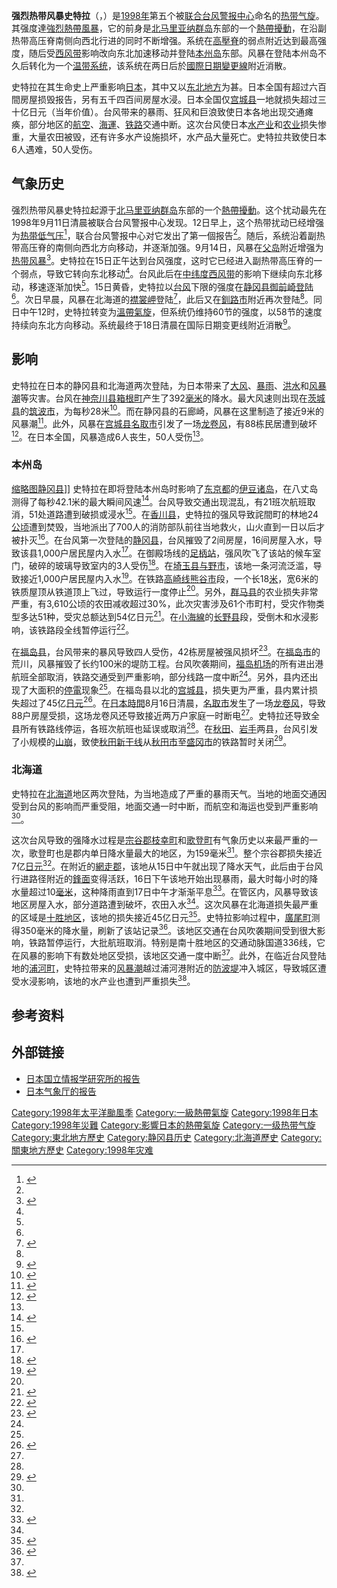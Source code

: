 {{NoteTA
|G1=Weather
|G2=單位
|G3=地名
|G4=TyphoonNew
|G5=TyphoonOld
|skin=violent typhoon
}}
{{Infobox Hurricane
| Name=强烈热带风暴史特拉<br>Severe Tropical Storm Stella
| Type=台风
| Year=1998
| Basin=WPac
| Image location=Stella 1998.jpg
| Image name=强烈热带风暴史特拉接近最高强度时的[[卫星云图|卫星云图]]
| Formed=1998年9月12日
| Dissipated=1998年9月18日
| Extratropical=9月16日
| 10-min winds=60
| 1-min winds=65
| Pressure=965
| Damages=276
| Inflated=1
| Fatalities=6人死亡、50人受伤
| Areas=[[日本|日本]]
| Hurricane season=[[1998年太平洋台风季|1998年太平洋台风季]]
}}
'''强烈热带风暴史特拉'''（{{lang-en|Severe Tropical Storm Stella}}，{{lang-ja|平成10年台風第5号}}）是[[1998年太平洋颱風季|1998年]]第五个被[[联合台风警报中心|联合台风警报中心]]命名的[[热带气旋|热带气旋]]。其强度達[[強烈熱帶風暴|強烈熱帶風暴]]，它的前身是[[北马里亚纳群岛|北马里亚纳群岛]]东部的一个[[熱帶擾動|熱帶擾動]]，在沿副热带高压脊南侧向西北行进的同时不断增强。系统在[[高壓脊|高壓脊]]的弱点附近达到最高强度，随后受[[西风带|西风带]]影响改向东北加速移动并登陆[[本州岛|本州岛]]东部。风暴在登陆本州岛不久后转化为一个[[溫帶氣旋|温带系统]]，该系统在两日后於[[國際日期變更線|國際日期變更線]]附近消散。

史特拉在其生命史上严重影响[[日本|日本]]，其中又以[[东北地方|东北地方]]为甚。日本全国有超过六百間房屋损毁报告，另有五千四百间房屋水浸。日本全国仅[[宫城县|宫城县]]一地就损失超过三十亿日元（当年价值）。台风带来的暴雨、狂风和巨浪致使日本各地出现交通瘫痪，部分地区的[[航空|航空]]、[[海運|海運]]、[[铁路|铁路]]交通中断。这次台风使日本[[水产业|水产业]]和[[农业|农业]]损失惨重，大量农田被毁，还有许多水产设施损坏，水产品大量死亡。史特拉共致使日本6人遇难，50人受伤。

==气象历史==
{{storm path|Stella 1998 track.png}}
强烈热带风暴史特拉起源于[[北马里亚纳群岛|北马里亚纳群岛]]东部的一个[[熱帶擾動|熱帶擾動]]。这个扰动最先在1998年9月11日清晨被联合台风警报中心发现。12日早上，这个热带扰动已经增强为[[热带低气压|热带低气压]]<ref name="JTWCATCR">{{cite web|author=联合台风警报中心 |publisher=世界气象组织 |title=1998 Annual Tropical Cyclone Report |year=1999 |accessdate=2015-01-27 |url=http://www.usno.navy.mil/NOOC/nmfc-ph/RSS/jtwc/atcr/1998atcr/pdf/1998_complete.pdf |deadurl=yes |archiveurl=https://web.archive.org/web/20110606232331/http://www.usno.navy.mil/NOOC/nmfc-ph/RSS/jtwc/atcr/1998atcr/pdf/1998_complete.pdf |archivedate=2011-06-06 }}{{rp|58}}</ref>，联合台风警报中心对它发出了第一個报告<ref name="JTWCATCR"/>。随后，系统沿着副热带高压脊的南侧向西北方向移动，并逐渐加强。9月14日，风暴在[[父岛|父岛]]附近增强为[[热带风暴|热带风暴]]<ref name="JMASAIGAIJI">{{cite web|publisher=日本气象厅|title=災害をもたらした気象事例（台風第５号）|year=1999|accessdate=2015-01-29|url=http://www.data.jma.go.jp/obd/stats/data/bosai/report/1998/19980915/19980915.html|archive-date=2015-02-03|archive-url=https://web.archive.org/web/20150203153148/http://www.data.jma.go.jp/obd/stats/data/bosai/report/1998/19980915/19980915.html|dead-url=no}}</ref>。史特拉在15日正午达到台风强度，这时它已经进入副热带高压脊的一个弱点，导致它转向东北移动<ref name="JTWCATCR"/>。台风此后在[[西风带|中纬度西风带]]的影响下继续向东北移动，移速逐渐加快<ref name="JTWCATCR"/>。15日黄昏，史特拉以[[台风|台风]]下限的强度在[[静冈县|静冈县]][[御前崎|御前崎]][[登陸_(氣象學)|登陆]]<ref name="SHIZUOKA"/>。次日早晨，风暴在北海道的[[襟裳岬|襟裳岬]]登陆<ref name="BHDRP">{{cite web|author=北海道宗谷支厅等|publisher=Agora Typhoon|title=気象災害報告 (1998-401-01)|year=1999|accessdate=2015-01-28|url=http://agora.ex.nii.ac.jp/cgi-bin/dt/report.pl?id=1998-656-13&lang=ja|archive-date=2021-11-23|archive-url=https://web.archive.org/web/20211123050125/http://agora.ex.nii.ac.jp/cgi-bin/dt/report.pl?id=1998-656-13&lang=ja}}</ref>，此后又在[[釧路市|釧路市]]附近再次登陆<ref name="BHDRP"/>。同日中午12时，史特拉转变为[[溫帶氣旋|溫帶氣旋]]，但系统仍维持60节的强度，以58节的速度持续向东北方向移动。系统最终于18日清晨在国际日期变更线附近消散<ref>{{cite web|author=日本气象厅|publisher=Agora Typhoon|title=台風199805号 (STELLA) - 詳細経路情報|year=1999|accessdate=2015-01-28|url=http://agora.ex.nii.ac.jp/digital-typhoon/summary/wnp/l/199805.html.ja|archive-date=2015-02-03|archive-url=https://web.archive.org/web/20150203140759/http://agora.ex.nii.ac.jp/digital-typhoon/summary/wnp/l/199805.html.ja|dead-url=no}}</ref>。

==影响==
史特拉在日本的静冈县和北海道两次登陆，为日本带来了[[风|大风]]、[[暴雨|暴雨]]、[[洪水|洪水]]和[[风暴潮|风暴潮]]等灾害。台风在[[神奈川县|神奈川县]][[箱根町|箱根町]]产生了392[[毫米|毫米]]的降水。最大风速则出现在[[茨城县|茨城县]]的[[筑波市|筑波市]]，为每秒28米<ref name="AGORASAIGAIJI">{{cite web|author=Agora Typhoon|publisher=Agora Typhoon|title=台風199805号 (STELLA) - 災害情報|year=1999|accessdate=2015-01-28|url=http://agora.ex.nii.ac.jp/cgi-bin/dt/dsummary.pl?id=199805&basin=wnp&lang=ja|archive-date=2022-02-01|archive-url=https://web.archive.org/web/20220201131146/http://agora.ex.nii.ac.jp/cgi-bin/dt/dsummary.pl?id=199805&basin=wnp&lang=ja}}</ref>。而在静冈县的石廊崎，风暴在这里制造了接近9米的风暴潮<ref>{{cite web|publisher=日本气象厅|title=波浪観測表（台風第５号）|year=1999|accessdate=2015-01-29|url=http://www.data.jma.go.jp/obd/stats/data/bosai/report/1998/19980915/19980915_wave.html|archive-date=2015-02-04|archive-url=https://web.archive.org/web/20150204014841/http://www.data.jma.go.jp/obd/stats/data/bosai/report/1998/19980915/19980915_wave.html|dead-url=no}}</ref>。此外，风暴在[[宫城县|宫城县]][[名取市|名取市]]引发了一场[[龙卷风|龙卷风]]，有88栋民居遭到破坏<ref name="GCRP">{{cite web|author=河北新报等|publisher=Agora Typhoon|title=気象災害報告 (1998-590-16)|year=1999|accessdate=2015-01-30|url=http://agora.ex.nii.ac.jp/cgi-bin/dt/report.pl?id=1998-590-16&lang=ja|archive-date=2021-11-23|archive-url=https://web.archive.org/web/20211123042309/http://agora.ex.nii.ac.jp/cgi-bin/dt/report.pl?id=1998-590-16&lang=ja}}</ref>。在日本全国，风暴造成6人丧生，50人受伤<ref name="AGORASAIGAIJI"/>。

===本州岛===
[[文件:Typhoon_Stella_1998_landfall.jpeg|缩略图]][[静冈县|静冈县]]]]
史特拉在即将登陆本州岛时影响了[[东京都|东京都]]的[[伊豆诸岛|伊豆诸岛]]，在八丈岛测得了每秒42.1米的最大瞬间风速<ref name="TOKYO">{{cite web|author=东京都灾害对策课|publisher=Agora Typhoon|title=気象災害報告 (1998-662-13)|year=1999|accessdate=2015-01-30|url=http://agora.ex.nii.ac.jp/cgi-bin/dt/report.pl?id=1998-662-13&lang=ja|archive-date=2021-11-23|archive-url=https://web.archive.org/web/20211123044043/http://agora.ex.nii.ac.jp/cgi-bin/dt/report.pl?id=1998-662-13&lang=ja}}</ref>。台风导致交通出现混乱，有21班次航班取消，51处道路遭到破损或浸水<ref name="TOKYO"/>。在[[香川县|香川县]]，史特拉的强风导致詫間町的林地24[[公顷|公顷]]遭到焚毁，当地派出了700人的消防部队前往当地救火，山火直到一日以后才被扑灭<ref>{{cite web|author=|publisher=Agora Typhoon|title=気象災害報告 (1998-891-20)|year=1999|accessdate=2015-01-30|url=http://agora.ex.nii.ac.jp/cgi-bin/dt/report.pl?id=1998-891-20&lang=ja|archive-date=2021-11-23|archive-url=https://web.archive.org/web/20211123044103/http://agora.ex.nii.ac.jp/cgi-bin/dt/report.pl?id=1998-891-20&lang=ja}}</ref>。在台风第一次登陆的[[静冈县|静冈县]]，台风摧毁了2间房屋，16间房屋入水，导致该县1,000户居民屋内入水<ref name="SHIZUOKA"/>。在御殿场线的[[足柄站_(静冈县)|足柄站]]，强风吹飞了该站的候车室门，破碎的玻璃导致室内的3人受伤<ref name="SHIZUOKA">{{cite web|author=静冈县灾害对策课|publisher=Agora Typhoon|title=気象災害報告 (1998-662-13)|year=1999|accessdate=2015-01-30|url=http://agora.ex.nii.ac.jp/cgi-bin/dt/report.pl?id=1998-662-13&lang=ja|archive-date=2021-11-23|archive-url=https://web.archive.org/web/20211123044043/http://agora.ex.nii.ac.jp/cgi-bin/dt/report.pl?id=1998-662-13&lang=ja}}</ref>。在[[埼玉县|埼玉县]][[与野市|与野市]]，该地一条河流泛滥，导致接近1,000户居民屋内入水<ref name="SAITAMA">{{cite web|author=埼玉县灾害对策课|publisher=Agora Typhoon|title=気象災害報告 (1998-626-10)|year=1999|accessdate=2015-01-30|url=http://agora.ex.nii.ac.jp/cgi-bin/dt/report.pl?id=1998-626-10&lang=ja|archive-date=2021-12-06|archive-url=https://web.archive.org/web/20211206023237/http://agora.ex.nii.ac.jp/cgi-bin/dt/report.pl?id=1998-626-10&lang=ja}}</ref>。在铁路[[高崎线|高崎线]][[熊谷市|熊谷市]]段，一个长18[[米_(单位)|米]]，宽6米的铁质屋顶从铁道顶上飞过，导致运行一度停止<ref name="SAITAMA"/>。另外，[[群马县|群马县]]的农业损失非常严重，有3,610公顷的农田减收超过30%，此次灾害涉及61个市町村，受灾作物类型多达51种，受灾总额达到54亿日元<ref name="SAITAMA_62407">{{cite web|author=群马县农政部|publisher=Agora Typhoon|title=気象災害報告 (1998-624-07)|year=1999|accessdate=2015-01-31|url=http://agora.ex.nii.ac.jp/cgi-bin/dt/report.pl?id=1998-624-07&lang=ja|archive-date=2022-02-01|archive-url=https://web.archive.org/web/20220201044113/http://agora.ex.nii.ac.jp/cgi-bin/dt/report.pl?id=1998-624-07&lang=ja}}</ref>。在[[小海線|小海線]]的[[长野县|长野县]]段，受倒木和水浸影响，该铁路段全线暂停运行<ref name="CYRP">{{cite web|author=长野县警察厅|publisher=Agora Typhoon|title=気象災害報告 (1998-610-18)|year=1999|accessdate=2015-02-01|url=http://agora.ex.nii.ac.jp/cgi-bin/dt/report.pl?id=1998-610-18&lang=ja|archive-date=2021-11-23|archive-url=https://web.archive.org/web/20211123042405/http://agora.ex.nii.ac.jp/cgi-bin/dt/report.pl?id=1998-610-18&lang=ja}}</ref>。

在[[福岛县|福岛县]]，台风带来的暴风导致四人受伤，42栋房屋被强风损坏<ref name="FUKUSHIMA">{{cite web|author=福岛县消防防灾课等|publisher=Agora Typhoon|title=気象災害報告 (1998-595-11)|year=1999|accessdate=2015-01-31|url=http://agora.ex.nii.ac.jp/cgi-bin/dt/report.pl?id=1998-595-11&lang=ja|archive-date=2022-01-25|archive-url=https://web.archive.org/web/20220125044759/http://agora.ex.nii.ac.jp/cgi-bin/dt/report.pl?id=1998-595-11&lang=ja}}</ref>。在[[福岛市|福岛市]]的荒川，风暴摧毁了长约100米的堤防工程。台风吹袭期间，[[福岛机场|福岛机场]]的所有进出港航班全部取消，铁路交通受到严重影响，部分线路一度中断<ref name="FUKUSHIMA"/>。另外，县内还出现了大面积的[[停電|停電]]现象<ref name="FUKUSHIMA"/>。在福岛县以北的[[宫城县|宫城县]]，损失更为严重，县内累计损失超过了45亿[[日元|日元]]<ref name="MIYAJI">{{cite web|author=宫城县消防防灾课、河北新报|publisher=Agora Typhoon|title=気象災害報告 (1998-595-11)|year=1999|accessdate=2015-01-31|url=http://agora.ex.nii.ac.jp/cgi-bin/dt/report.pl?id=1998-590-16&lang=ja|archive-date=2021-11-23|archive-url=https://web.archive.org/web/20211123042309/http://agora.ex.nii.ac.jp/cgi-bin/dt/report.pl?id=1998-590-16&lang=ja}}</ref>。在[[日本時間|日本時間]]8月16日清晨，[[名取市|名取市]]发生了一场[[龙卷风|龙卷风]]，导致88户房屋受损，这场龙卷风还导致接近两万户家庭一时断电<ref name="MIYAJI"/>。史特拉还导致全县所有铁路线停运，各班次航班也延误或取消<ref name="MIYAJI"/>。在[[秋田縣|秋田]]、[[岩手县|岩手]]两县，台风引发了小规模的[[山崩|山崩]]，致使[[秋田新干线|秋田新干线]]从[[秋田市|秋田市]]至[[盛冈市|盛冈市]]的铁路暂时关闭<ref>{{cite web|author=秋田县消防防灾课|publisher=Agora Typhoon|title=気象災害報告 (1998-582-09)|year=1999|accessdate=2015-01-31|url=http://agora.ex.nii.ac.jp/cgi-bin/dt/report.pl?id=1998-582-09&lang=ja|archive-date=2021-12-06|archive-url=https://web.archive.org/web/20211206023229/http://agora.ex.nii.ac.jp/cgi-bin/dt/report.pl?id=1998-582-09&lang=ja}}</ref>。

===北海道===
史特拉在[[北海道|北海道]]地区两次登陆，为当地造成了严重的暴雨天气。当地的地面交通因受到台风的影响而严重受阻，地面交通一时中断，而航空和海运也受到严重影响<ref name="BHDRP"/>。

这次台风导致的强降水过程是[[宗谷郡|宗谷郡]][[枝幸町|枝幸町]]和[[歌登町|歌登町]]有气象历史以来最严重的一次，歌登町也是郡内单日降水量最大的地区，为159毫米<ref name="BHDRP"/>。整个宗谷郡损失接近7亿[[日元|日元]]<ref name="BHDRP"/>。在附近的[[網走郡|網走郡]]，该地从15日中午就出现了降水天气，此后由于台风行进路径附近的[[鋒面|鋒面]]变得活跃，16日下午该地开始出现暴雨，最大时每小时的降水量超过10[[毫米|毫米]]，这种降雨直到17日中午才渐渐平息<ref name="WZRP">{{cite web|author=北海道网走支厅|publisher=Agora Typhoon|title=気象災害報告 (1998-409-06)|year=1999|accessdate=2015-01-30|url=http://agora.ex.nii.ac.jp/cgi-bin/dt/report.pl?id=1998-409-06&lang=ja|archive-date=2021-11-23|archive-url=https://web.archive.org/web/20211123050129/http://agora.ex.nii.ac.jp/cgi-bin/dt/report.pl?id=1998-409-06&lang=ja}}</ref>。在管区内，风暴导致该地区房屋入水，部分道路遭到破坏，农田入水<ref name="WZRP"/>。这次风暴在北海道损失最严重的区域是[[十胜支厅|十胜地区]]，该地的损失接近45亿日元<ref name="SSRP">{{cite web|author=北海道十胜支厅等|publisher=Agora Typhoon|title=気象災害報告 (1998-409-06)|year=1999|accessdate=2015-01-30|url=http://agora.ex.nii.ac.jp/cgi-bin/dt/report.pl?id=1998-409-06&lang=ja|archive-date=2021-11-23|archive-url=https://web.archive.org/web/20211123050129/http://agora.ex.nii.ac.jp/cgi-bin/dt/report.pl?id=1998-409-06&lang=ja}}</ref>。史特拉影响过程中，[[廣尾町|廣尾町]]测得350毫米的降水量，刷新了该站记录<ref>{{cite web|author=日本国立情报学研究所|title=アメダス集中豪雨：広尾（20751）|year=|accessdate=2015-01-30|url=http://agora.ex.nii.ac.jp/digital-typhoon/heavy_rain/20751/|archive-date=2015-04-08|archive-url=https://web.archive.org/web/20150408164341/http://agora.ex.nii.ac.jp/digital-typhoon/heavy_rain/20751/|dead-url=no}}</ref>。该地区交通在台风吹袭期间受到很大影响，铁路暂停运行，大批航班取消。特别是南十胜地区的交通动脉国道336线，它在风暴的影响下有数处地区受损，该地区交通一度中断<ref name="SSRP"/>。此外，在临近台风登陆地的[[浦河町|浦河町]]，史特拉带来的[[风暴潮|风暴潮]]越过浦河港附近的[[防波堤|防波堤]]冲入城区，导致城区遭受水浸影响，该地的水产业也遭到严重损失<ref>{{cite web|author=北海道日高支厅、北海道新闻|publisher=Agora Typhoon|title=気象災害報告 (1998-426-05)|year=1999|accessdate=2015-01-30|url=http://agora.ex.nii.ac.jp/cgi-bin/dt/report.pl?id=1998-426-05&lang=ja|archive-date=2021-11-23|archive-url=https://web.archive.org/web/20211123042546/http://agora.ex.nii.ac.jp/cgi-bin/dt/report.pl?id=1998-426-05&lang=ja}}</ref>。

==参考资料==
{{reflist|2}}

==外部链接==
{{portal box|热带气旋|日本}}
{{portal phs}}
*[http://agora.ex.nii.ac.jp/digital-typhoon/summary/wnp/s/199805.html.ja 日本国立情报学研究所的报告] {{Wayback|url=http://agora.ex.nii.ac.jp/digital-typhoon/summary/wnp/s/199805.html.ja |date=20150203172001 }}
*[http://www.data.jma.go.jp/obd/stats/data/bosai/report/1998/19980915/19980915.html 日本气象厅的报告] {{Wayback|url=http://www.data.jma.go.jp/obd/stats/data/bosai/report/1998/19980915/19980915.html |date=20150203153148 }}

[[Category:1998年太平洋颱風季|Category:1998年太平洋颱風季]]
[[Category:一級熱帶氣旋|Category:一級熱帶氣旋]]
[[Category:1998年日本|Category:1998年日本]]
[[Category:1998年災難|Category:1998年災難]]
[[Category:影響日本的熱帶氣旋|Category:影響日本的熱帶氣旋]]
[[Category:一级热带气旋|Category:一级热带气旋]]
[[Category:東北地方歷史|Category:東北地方歷史]]
[[Category:静冈县历史|Category:静冈县历史]]
[[Category:北海道歷史|Category:北海道歷史]]
[[Category:關東地方歷史|Category:關東地方歷史]]
[[Category:1998年灾难|Category:1998年灾难]]